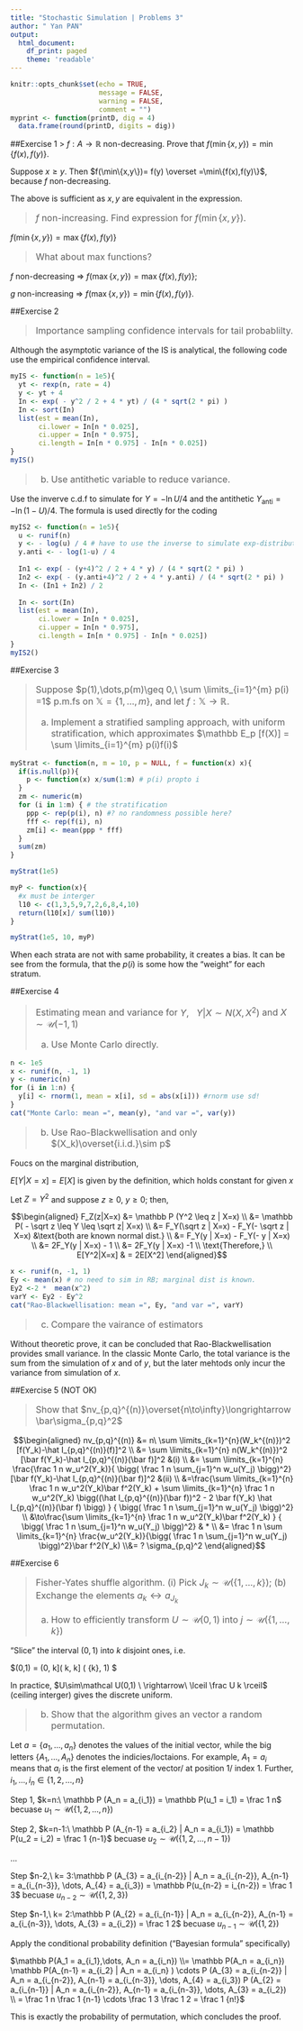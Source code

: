 ---
title: "Stochastic Simulation | Problems 3"
author: " Yan PAN"
output: 
  html_document: 
    df_print: paged 
    theme: 'readable'
---

<style>
h1,h2,h3{
  font-family: Georgia,"Times New Roman",Times,serif !important;
  padding-top: 20px;
}
blockquote{
  font-size: 16px; !important;
}
</style>

```{r setup, include=FALSE} 
knitr::opts_chunk$set(echo = TRUE, 
                      message = FALSE, 
                      warning = FALSE, 
                      comment = "") 
myprint <- function(printD, dig = 4)
  data.frame(round(printD, digits = dig)) 
```

##Exercise 1
> $f:A\to\mathbb R$ non-decreasing. Prove that $f(\min\{x,y\})=\min\{f(x),f(y)\}$.

Suppose $x\geq y$. Then $f(\min\{x,y\})= f(y) \overset =\min\{f(x),f(y)\}$, because $f$ non-decreasing.

The above is sufficient as $x,y$ are equivalent in the expression.

> $f$ non-increasing. Find expression for $f(\min\{x,y\})$.

$f(\min\{x,y\})=\max\{f(x),f(y)\}$

> What about max functions?

$f$ non-decreasing $\Rightarrow\ f(\max\{x,y\})=\max\{f(x),f(y)\}$;

$g$ non-increasing $\Rightarrow\ f(\max\{x,y\})=\min\{f(x),f(y)\}$.

##Exercise 2
<blockquote>
Importance sampling confidence intervals for tail probablilty.
</blockquote>

Although the asymptotic variance of the IS is analytical, the following code use the empirical confidence interval.

```{r demo32}
myIS <- function(n = 1e5){
  yt <- rexp(n, rate = 4)
  y <- yt + 4
  In <- exp( - y^2 / 2 + 4 * yt) / (4 * sqrt(2 * pi) ) 
  In <- sort(In)
  list(est = mean(In),
       ci.lower = In[n * 0.025],
       ci.upper = In[n * 0.975],
       ci.length = In[n * 0.975] - In[n * 0.025])
}
myIS()
```

> b. Use antithetic variable to reduce variance.

Use the inverve c.d.f to simulate for $Y = - \ln U /4$ and the antithetic $Y_\text{anti} = - \ln (1-U) / 4$. The formula is used directly for the coding

```{r demo32b}
myIS2 <- function(n = 1e5){
  u <- runif(n)
  y <- - log(u) / 4 # have to use the inverse to simulate exp-distribution
  y.anti <- - log(1-u) / 4 
  
  In1 <- exp( - (y+4)^2 / 2 + 4 * y) / (4 * sqrt(2 * pi) )  
  In2 <- exp( - (y.anti+4)^2 / 2 + 4 * y.anti) / (4 * sqrt(2 * pi) )  
  In <- (In1 + In2) / 2
  
  In <- sort(In)
  list(est = mean(In),
       ci.lower = In[n * 0.025],
       ci.upper = In[n * 0.975],
       ci.length = In[n * 0.975] - In[n * 0.025])
}
myIS2()
```

##Exercise 3
<blockquote>
Suppose $p(1),\dots,p(m)\geq 0,\ \sum \limits_{i=1}^{m} p(i) =1$ p.m.fs on $\mathbb X = \{1,\dots,m\}$, and let $f:\mathbb X\to \mathbb R$.

a.  Implement a stratified sampling approach, with uniform stratification, which approximates $\mathbb E_p [f(X)] = \sum \limits_{i=1}^{m} p(i)f(i)$
</blockquote>

```{r demo33}
myStrat <- function(n, m = 10, p = NULL, f = function(x) x){
  if(is.null(p)){
    p <- function(x) x/sum(1:m) # p(i) propto i
  }
  zm <- numeric(m)
  for (i in 1:m) { # the stratification
    ppp <- rep(p(i), n) #? no randomness possible here?
    fff <- rep(f(i), n)
    zm[i] <- mean(ppp * fff)
  }
  sum(zm)
}

myStrat(1e5)

myP <- function(x){
  #x must be interger
  l10 <- c(1,3,5,9,7,2,6,8,4,10)
  return(l10[x]/ sum(l10))
}

myStrat(1e5, 10, myP)
```

When each strata are not with same probability, it creates a bias. It can be see from the formula, that the $p(i)$ is some how the "weight" for each stratum.

##Exercise 4
<blockquote>
Estimating mean and variance for $Y,\ \ \ Y|X\sim N(X,X^2)$ and $X\sim\mathcal U(-1,1)$

a. Use Monte Carlo directly.
</blockquote>

```{r demo24a}
n <- 1e5
x <- runif(n, -1, 1)
y <- numeric(n)
for (i in 1:n) {
  y[i] <- rnorm(1, mean = x[i], sd = abs(x[i])) #rnorm use sd!
}
cat("Monte Carlo: mean =", mean(y), "and var =", var(y))
```

> b. Use Rao-Blackwellisation and only $(X_k)\overset{i.i.d.}\sim p$

Foucs on the marginal distribution,

$E[Y|X=x] = E[X]$ is given by the definition, which holds constant for given $x$

Let $Z=Y^2$ and suppose $z\geq 0, \ y\geq 0$; then,

$$\begin{aligned} F_Z(z|X=x) &= \mathbb P (Y^2 \leq z | X=x)
\\ &= \mathbb P( - \sqrt z \leq Y \leq \sqrt z| X=x)
\\ &= F_Y(\sqrt z | X=x) - F_Y(- \sqrt z | X=x) &\text{both are known normal dist.}
\\ &= F_Y(y | X=x) - F_Y(- y | X=x)
\\ &= 2F_Y(y | X=x) - 1
\\ &= 2F_Y(y | X=x) -1 
\\ \text{Therefore,}
\\ E[Y^2|X=x] & = 2E[X^2]
\end{aligned}$$

```{r demo24b}
x <- runif(n, -1, 1)
Ey <- mean(x) # no need to sim in RB; marginal dist is known.
Ey2 <-2 *  mean(x^2) 
varY <- Ey2 - Ey^2
cat("Rao-Blackwellisation: mean =", Ey, "and var =", varY)
```

> c. Compare the vairance of estimators

Without theoretic prove, it can be concluded that Rao-Blackwellisation provides small variance. In the classic Monte Carlo, the total variance is the sum from the simulation of $x$ and of $y$, but the later mehtods only incur the variance from simulation of $x$.

##Exercise 5 (NOT OK)
<blockquote>
Show that $nv_{p,q}^{(n)}\overset{n\to\infty}\longrightarrow \bar\sigma_{p,q}^2$
</blockquote>

$$\begin{aligned} nv_{p,q}^{(n)}
&= n\ \sum \limits_{k=1}^{n}(W_k^{(n)})^2 [f(Y_k)-\hat I_{p,q}^{(n)}(f)]^2
\\ &= \sum \limits_{k=1}^{n} n(W_k^{(n)})^2 [\bar f(Y_k)-\hat I_{p,q}^{(n)}(\bar f)]^2 &(i)
\\ &= \sum \limits_{k=1}^{n} \frac{\frac 1 n w_u^2(Y_k)}{ \bigg( \frac 1 n \sum_{j=1}^n w_u(Y_j) \bigg)^2} [\bar f(Y_k)-\hat I_{p,q}^{(n)}(\bar f)]^2 &(ii)
\\ &=\frac{\sum \limits_{k=1}^{n} \frac 1 n w_u^2(Y_k)\bar f^2(Y_k) + \sum \limits_{k=1}^{n} \frac 1 n w_u^2(Y_k) \bigg((\hat I_{p,q}^{(n)}(\bar f))^2 - 2 \bar f(Y_k) \hat I_{p,q}^{(n)}(\bar f)  \bigg) }
{ \bigg( \frac 1 n \sum_{j=1}^n w_u(Y_j) \bigg)^2}
\\ &\to\frac{\sum \limits_{k=1}^{n} \frac 1 n w_u^2(Y_k)\bar f^2(Y_k) } { \bigg( \frac 1 n \sum_{j=1}^n w_u(Y_j) \bigg)^2} & *
\\ &= \frac 1 n \sum \limits_{k=1}^{n} \frac{w_u^2(Y_k)}{\bigg( \frac 1 n \sum_{j=1}^n w_u(Y_j) \bigg)^2}\bar f^2(Y_k)
\\&= ? \sigma_{p,q}^2
\end{aligned}$$

##Exercise 6
<blockquote>
Fisher-Yates shuffle algorithm. (i) Pick $J_k \sim \mathcal U(\{1,\dots,k\})$; (b) Exchange the elements $a_k \leftrightarrow a_{J_k}$

a. How to efficiently transform $U\sim\mathcal U(0,1)$ into 
$j \sim \mathcal U(\{1,\dots,k\})$
</blockquote>

"Slice" the interval $(0,1)$ into $k$ disjoint ones, i.e. 

$(0,1) = (0, \frac 1 k]\bigcup (\frac 1 k, \frac 2 k] \bigcup \cdots \bigcup (\frac {k-1} {k}, 1) $

In practice, $U\sim\mathcal U(0,1) \ \rightarrow\ \lceil \frac U k \rceil$ (ceiling interger) gives the discrete uniform.

> b. Show that the algorithm gives an vector a random permutation.

Let $a=\{a_1,\dots,a_n\}$ denotes the values of the initial vector, while the big letters $\{A_1,\dots,A_n\}$ denotes the indicies/loctaions. For example, $A_1 = a_i$ means that $a_i$ is the first element of the vector/ at position 1/ index 1. Further, $i_1,\dots, i_n \in\{1,2,\dots,n\}$

Step 1, $k=n:\ \mathbb P (A_n = a_{i_1}) = \mathbb P(u_1 = i_1) = \frac 1 n$ becuase $u_1 \sim \mathcal U(\{1,2,\dots,n\})$

Step 2, $k=n-1:\ \mathbb P (A_{n-1} = a_{i_2} | A_n = a_{i_1}) = \mathbb P(u_2 = i_2) = \frac 1 {n-1}$ becuase $u_2 \sim \mathcal U(\{1,2,\dots,n-1\})$

...

Step $n-2,\ k= 3:\mathbb P (A_{3} = a_{i_{n-2}} | A_n = a_{i_{n-2}}, A_{n-1} = a_{i_{n-3}}, \dots, A_{4} = a_{i_3}) = \mathbb P(u_{n-2} = i_{n-2}) = \frac 1 3$ becuase $u_{n-2} \sim \mathcal U(\{1,2,3\})$

Step $n-1,\ k= 2:\mathbb P (A_{2} = a_{i_{n-1}} | A_n = a_{i_{n-2}}, A_{n-1} = a_{i_{n-3}}, \dots, A_{3} = a_{i_2}) = \frac 1 2$ becuase $u_{n-1} \sim \mathcal U(\{1,2\})$

Apply the conditional probability definition ("Bayesian formula" specifically) 

$\mathbb P(A_1 = a_{i_1},\dots, A_n = a_{i_n}) \\= \mathbb P(A_n = a_{i_n}) \mathbb P(A_{n-1} = a_{i_2} | A_n = a_{i_n} ) \cdots  P (A_{3} = a_{i_{n-2}} | A_n = a_{i_{n-2}}, A_{n-1} = a_{i_{n-3}}, \dots, A_{4} = a_{i_3}) P (A_{2} = a_{i_{n-1}} | A_n = a_{i_{n-2}}, A_{n-1} = a_{i_{n-3}}, \dots, A_{3} = a_{i_2}) \\ = \frac 1 n \frac 1 {n-1} \cdots \frac 1 3 \frac 1 2 = \frac 1 {n!}$

This is exactly the probability of permutation, which concludes the proof.
